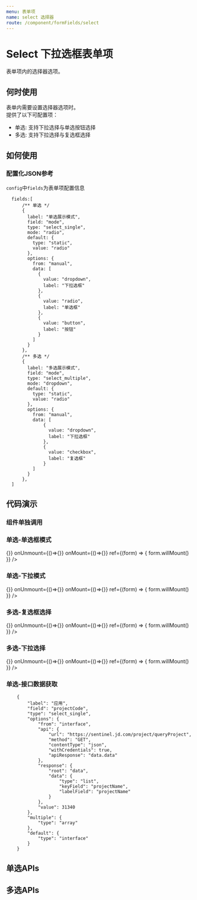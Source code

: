 ```yaml
---
menu: 表单项
name: select 选择器
route: /component/formFields/select
---
```



# Select 下拉选框表单项

表单项内的选择器选项。

## 何时使用
表单内需要设置选择器选项时。<br/>
提供了以下可配置项：
- 单选: 支持下拉选择与单选按钮选择
- 多选: 支持下拉选择与复选框选择

## 如何使用
### 配置化JSON参考
`config`中`fields`为表单项配置信息
```
  fields:[
      /** 单选 */
      {
        label: "单选展示模式",
        field: "mode",
        type: "select_single",
        mode: "radio",
        default: {
          type: "static",
          value: "radio"
        },
        options: {
          from: "manual",
          data: [
            {
              value: "dropdown",
              label: "下拉选框"
            },
            {
              value: "radio",
              label: "单选框"
            },
            {
              value: "button",
              label: "按钮"
            }
          ]
        }
      },
      /** 多选 */
      {
        label: "多选展示模式",
        field: "mode",
        type: "select_multiple",
        mode: "dropdown",
        default: {
          type: "static",
          value: "radio"
        },
        options: {
          from: "manual",
          data: [
              {
                value: "dropdown",
                label: "下拉选框"
              },
              {
                value: "checkbox",
                label: "复选框"
              }
          ]
        }
      },
  ]
```

## 代码演示

### 组件单独调用


### 单选-单选框模式

<Playground>
  <Form layout="horizontal" 
    config={{
      fields: [
        {
          label: "单选展示模式",
          field: "mode",
          type: "select_single",
          mode: "radio",
          default: {
            type: "static",
            value: "radio"
          },
          options: {
            from: "manual",
            data: [
              {
                value: "dropdown",
                label: "下拉选框"
              },
              {
                value: "radio",
                label: "单选框"
              },
              {
                value: "button",
                label: "按钮"
              }
            ]
          }
        }
      ]
    }}
    onSubmit={()=>{}}
    onUnmount={()=>{}}
    onMount={()=>{}}
    ref={(form) => {
      form.willMount()
    }}
  />
</Playground>

### 单选-下拉模式

<Playground>
  <Form layout="horizontal" 
    config={{
      fields: [
        {
          label: "单选展示模式",
          field: "mode",
          type: "select_single",
          mode: "dropdown",
          options: {
            from: "manual",
            data: [
              {
                value: "dropdown",
                label: "下拉选框"
              },
              {
                value: "radio",
                label: "单选框"
              },
              {
                value: "button",
                label: "按钮"
              }
            ]
          },
          }
      ]
    }}
    onSubmit={()=>{}}
    onUnmount={()=>{}}
    onMount={()=>{}}
    ref={(form) => {
      form.willMount()
    }}
  />
</Playground>

### 多选-复选框选择

<Playground>
  <Form layout="horizontal" 
    config={{
      fields: [
        {
          label: "多选展示模式",
          field: "mode",
          type: "select_multiple",
          mode: "checkbox",
          options: {
            from: "manual",
            data: [
              {
                value: "dropdown",
                label: "下拉选框"
              },
              {
                value: "checkbox",
                label: "复选框"
              }
            ]
          }
        }
      ]
    }}
    onSubmit={()=>{}}
    onUnmount={()=>{}}
    onMount={()=>{}}
    ref={(form) => {
      form.willMount()
    }}
  />
</Playground>

### 多选-下拉选择

<Playground>
  <Form layout="horizontal" 
    config={{
      fields: [
        {
          label: "多选展示模式",
          field: "mode",
          type: "select_multiple",
          mode: "dropdown",
          default: {
            type: "static",
            value: "radio"
          },
          options: {
            from: "manual",
            data: [
              {
                value: "dropdown",
                label: "下拉选框"
              },
              {
                value: "checkbox",
                label: "复选框"
              }
            ]
          }
        }
      ]
    }}
    onSubmit={()=>{}}
    onUnmount={()=>{}}
    onMount={()=>{}}
    ref={(form) => {
      form.willMount()
    }}
  />
</Playground>

### 单选-接口数据获取
```
    {
        "label": "应用",
        "field": "projectCode",
        "type": "select_single",
        "options": {
            "from": "interface",
            "api": {
                "url": "https://sentinel.jd.com/project/queryProject",
                "method": "GET",
                "contentType": "json",
                "withCredentials": true,
                "apiResponse": "data.data"
            },
            "response": {
                "root": "data",
                "data": {
                    "type": "list",
                    "keyField": "projectName",
                    "labelField": "projectName"
                }
            },
            "value": 31340
        },
        "multiple": {
            "type": "array"
        },
        "default": {
            "type": "interface"
        }
    }
```
## 单选APIs
 <Props of={SinglePropsType} />

## 多选APIs
 <Props of={MultiplePropsType} />